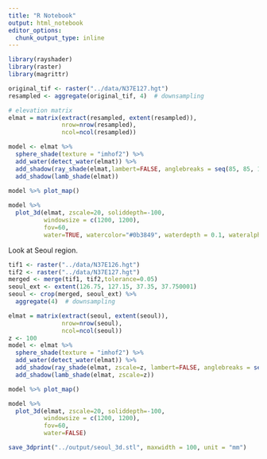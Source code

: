 ```yaml
---
title: "R Notebook"
output: html_notebook
editor_options: 
  chunk_output_type: inline
---
```



```r
library(rayshader)
library(raster)
library(magrittr)
```


```r
original_tif <- raster("../data/N37E127.hgt")
resampled <- aggregate(original_tif, 4)  # downsampling

# elevation matrix
elmat = matrix(extract(resampled, extent(resampled)),
               nrow=nrow(resampled),
               ncol=ncol(resampled))

model <- elmat %>%
  sphere_shade(texture = "imhof2") %>%
  add_water(detect_water(elmat)) %>%
  add_shadow(ray_shade(elmat,lambert=FALSE, anglebreaks = seq(85, 85, 1))) %>%
  add_shadow(lamb_shade(elmat)) 
  
model %>% plot_map()
```


```r
model %>%
  plot_3d(elmat, zscale=20, soliddepth=-100, 
          windowsize = c(1200, 1200), 
          fov=60, 
          water=TRUE, watercolor="#0b3849", waterdepth = 0.1, wateralpha=0.8)
```

Look at Seoul region.

```r
tif1 <- raster("../data/N37E126.hgt")
tif2 <- raster("../data/N37E127.hgt")
merged <- merge(tif1, tif2,tolerance=0.05)
seoul_ext <- extent(126.75, 127.15, 37.35, 37.750001)
seoul <- crop(merged, seoul_ext) %>%
  aggregate(4)  # downsampling

elmat = matrix(extract(seoul, extent(seoul)),
               nrow=nrow(seoul),
               ncol=ncol(seoul))
z <- 100
model <- elmat %>%
  sphere_shade(texture = "imhof2") %>%
  add_water(detect_water(elmat)) %>%
  add_shadow(ray_shade(elmat, zscale=z, lambert=FALSE, anglebreaks = seq(65, 65, 1))) %>%
  add_shadow(lamb_shade(elmat, zscale=z)) 


```


```r
model %>% plot_map()
```


```r
model %>%
  plot_3d(elmat, zscale=20, soliddepth=-100, 
          windowsize = c(1200, 1200), 
          fov=60, 
          water=FALSE)
```

```r
save_3dprint("../output/seoul_3d.stl", maxwidth = 100, unit = "mm")
```

